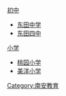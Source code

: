 [[初中|初中]]
* [[东田中学|东田中学]]
* [[东田四中|东田四中]]

[[小学|小学]]
* [[桃园小学|桃园小学]]
* [[美洋小学|美洋小学]]
[[Category:南安教育|Category:南安教育]]